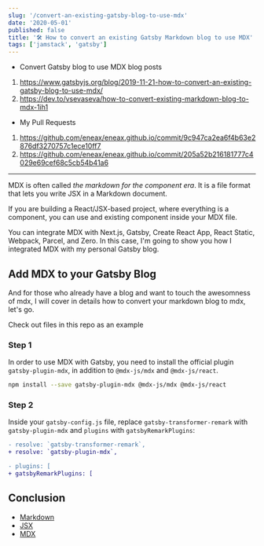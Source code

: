 ```yaml
---
slug: '/convert-an-existing-gatsby-blog-to-use-mdx'
date: '2020-05-01'
published: false
title: '🛠️ How to convert an existing Gatsby Markdown blog to use MDX'
tags: ['jamstack', 'gatsby']
---
```


- Convert Gatsby blog to use MDX blog posts

1. https://www.gatsbyjs.org/blog/2019-11-21-how-to-convert-an-existing-gatsby-blog-to-use-mdx/
2. https://dev.to/vsevaseva/how-to-convert-existing-markdown-blog-to-mdx-1ih1

- My Pull Requests

1. https://github.com/eneax/eneax.github.io/commit/9c947ca2ea6f4b63e2876df3270757c1ece10ff7
2. https://github.com/eneax/eneax.github.io/commit/205a52b216181777c4029e69cef68c5cb54b41a6

---

MDX is often called _the markdown for the component era_.
It is a file format that lets you write JSX in a Markdown document.

If you are building a React/JSX-based project, where everything is a component,
you can use and existing component inside your MDX file.

You can integrate MDX with Next.js, Gatsby, Create React App, React Static, Webpack, Parcel, and Zero.
In this case, I'm going to show you how I integrated MDX with my personal Gatsby blog.

## Add MDX to your Gatsby Blog

And for those who already have a blog and want to touch the awesomness of mdx, I will cover in details how to convert your markdown blog to mdx, let's go.

Check out files in this repo as an example

### Step 1

In order to use MDX with Gatsby, you need to install the official plugin `gatsby-plugin-mdx`, in addition to `@mdx-js/mdx` and `@mdx-js/react`.

```bash
npm install --save gatsby-plugin-mdx @mdx-js/mdx @mdx-js/react
```

### Step 2

Inside your `gatsby-config.js` file, replace `gatsby-transformer-remark` with `gatsby-plugin-mdx`
and `plugins` with `gatsbyRemarkPlugins`:

```diff
- resolve: `gatsby-transformer-remark`,
+ resolve: `gatsby-plugin-mdx`,
```

```diff
- plugins: [
+ gatsbyRemarkPlugins: [
```

## Conclusion

- <a href="https://daringfireball.net/projects/markdown" target="_blank">
    Markdown
  </a>
- <a href="https://reactjs.org/docs/introducing-jsx.html" target="_blank">
    JSX
  </a>
- <a href="https://mdxjs.com" target="_blank">
    MDX
  </a>
